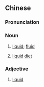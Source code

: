{{also|流质}}
==Chinese==
{{zh-forms|s=流质}}

===Pronunciation===
{{zh-pron
|m=liú质
|c=lau4 zat1
|h=pfs=liù-chṳt
|mn=liû-chit
|cat=n,a
}}

===Noun===
{{zh-noun}}

# [[liquid]]; [[fluid]]
# {{lb|zh|medicine}} [[liquid]] [[diet]]

===Adjective===
{{zh-adj}}

# {{lb|zh|attributive|medicine}} [[liquid]]